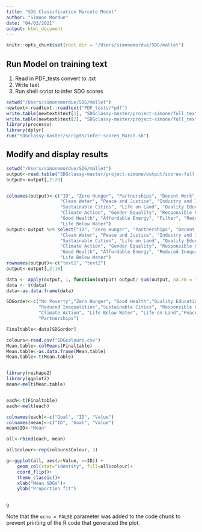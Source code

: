 ```yaml
---
title: "SDG Classification Marcelo Model"
author: "Simone Mordue"
date: "04/03/2021"
output: html_document
---
```


```r
knitr::opts_chunk$set(root.dir = "/Users/simonemordue/SDG/mallet")
```

## Run Model on training text
1. Read in PDF_tests convert to .txt
2. Write text 
3. Run shell script to infer SDG scores

```r
setwd("/Users/simonemordue/SDG/mallet")
newtext<-readtext::readtext("PDF_tests/*pdf")
write.table(newtext$text[1], "SDGclassy-master/project-simone/full_texts_test/test1.txt")
write.table(newtext$text[2], "SDGclassy-master/project-simone/full_texts_test/test2.txt")
library(processx)
library(dplyr)
run("SDGclassy-master/scripts/infer-scores_March.sh")
```

## Modify and display results


```r
setwd("/Users/simonemordue/SDG/mallet")
output<-read.table("SDGclassy-master/project-simone/output/scores-full_texts_test-cl_base_new.txt")
output<-output[,2:20]


colnames(output)<-c("ID", "Zero Hunger", "Partnerships", "Decent Work", "No Poverty",
                    "Clean Water", "Peace and Justice", "Industry and Innovation",
                    "Sustainable Cities", "Life on Land", "Quality Education",
                    "Climate Action", "Gender Equality", "Responsible Consumption",
                    "Good Health", "Affordable Energy", "Filter", "Reduced Inequalities",
                    "Life Below Water")
output<-output %>% select("ID", "Zero Hunger", "Partnerships", "Decent Work", "No Poverty",
                    "Clean Water", "Peace and Justice", "Industry and Innovation",
                    "Sustainable Cities", "Life on Land", "Quality Education",
                    "Climate Action", "Gender Equality", "Responsible Consumption",
                    "Good Health", "Affordable Energy", "Reduced Inequalities",
                    "Life Below Water")
rownames(output)<-c("text1", "text2")
output<-output[,2:18]

data <- apply(output, 1, function(output) output/ sum(output, na.rm = TRUE))
data <- t(data)
data<-as.data.frame(data)

SDGorder<-c("No Poverty","Zero Hunger", "Good Health","Quality Education", "Gender Equality","Clean Water", "Affordable Energy", "Decent Work", "Industry and Innovation",
            "Reduced Inequalities","Sustainable Cities", "Responsible Consumption", 
            "Climate Action", "Life Below Water", "Life on Land","Peace and Justice",
            "Partnerships")

Finaltable<-data[SDGorder]

colours<-read.csv("SDGcolours.csv")
Mean.table<-colMeans(Finaltable)
Mean.table<-as.data.frame(Mean.table)
Mean.table<-t(Mean.table)


library(reshape2)
library(ggplot2)
mean<-melt(Mean.table)


each<-t(Finaltable)
each<-melt(each)

colnames(each)<-c("Goal", "ID", "Value")
colnames(mean)<-c("ID", "Goal", "Value")
mean$ID<-"Mean"

all<-rbind(each, mean)

all$colour<-rep(colours$Colour, 3)

g<-ggplot(all, aes(y=Value, x=ID)) + 
    geom_col(stat="identity", fill=all$colour)+
    coord_flip()+
    theme_classic()+
    xlab("Mean SDGs")+
    ylab("Proportion fit")


g
```

Note that the `echo = FALSE` parameter was added to the code chunk to prevent printing of the R code that generated the plot.
